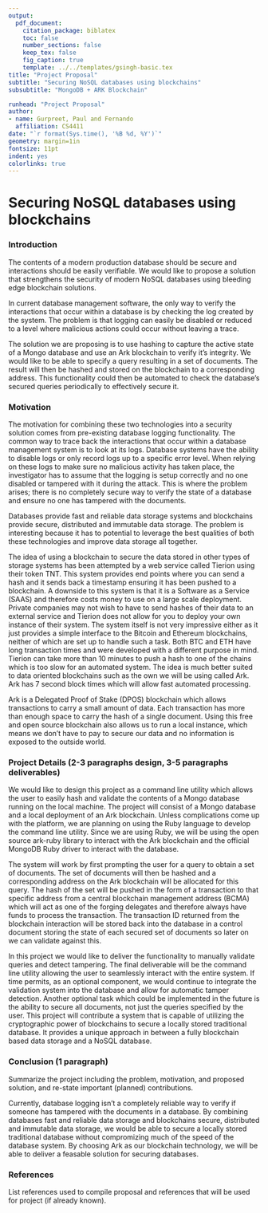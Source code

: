 ```yaml
---
output: 
  pdf_document:
    citation_package: biblatex
    toc: false
    number_sections: false
    keep_tex: false
    fig_caption: true
    template: ../../templates/gsingh-basic.tex
title: "Project Proposal"
subtitle: "Securing NoSQL databases using blockchains"
subsubtitle: "MongoDB + ARK Blockchain"

runhead: "Project Proposal"
author:
- name: Gurpreet, Paul and Fernando
  affiliation: CS4411
date: "`r format(Sys.time(), '%B %d, %Y')`"
geometry: margin=1in
fontsize: 11pt
indent: yes
colorlinks: true
---
```


# Securing NoSQL databases using blockchains

### Introduction 

The contents of a modern production database should be secure and interactions
should be easily verifiable. We would like to propose a solution that strengthens
the security of modern NoSQL databases using bleeding edge blockchain solutions.

In current database management software, the only way to verify the
interactions that occur within a database is by checking the log created by the
system. The problem is that logging can easily be disabled or reduced to
a level where malicious actions could occur without leaving a trace. 

The solution we are proposing is to use hashing to capture the active state of
a Mongo database and use an Ark blockchain to verify it's integrity. We would
like to be able to specify a query resulting in a set of documents. The result
will then be hashed and stored on the blockchain to a corresponding address.
This functionality could then be automated to check the database's secured
queries periodically to effectively secure it.

### Motivation 

The motivation for combining these two technologies into a security solution
comes from pre-existing database logging functionality. The common way to trace
back the interactions that occur within a database management system is to look
at its logs. Database systems have the ability to disable logs or only record
logs up to a specific error level. When relying on these logs to make sure no
malicious activity has taken place, the investigator has to assume
that the logging is setup correctly and no one disabled or tampered with it
during the attack. This is where the problem arises; there is no completely
secure way to verify the state of a database and ensure no one has tampered
with the documents. 

Databases provide fast and reliable data storage systems and blockchains
provide secure, distributed and immutable data storage. The problem is
interesting because it has to potential to leverage the best qualities of both
these technologies and improve data storage all together. 

The idea of using a blockchain to secure the data stored in other types of
storage systems has been attempted by a web service called Tierion using their
token TNT. This system provides end points where you can send a hash and it
sends back a timestamp ensuring it has been pushed to a blockchain. A downside
to this system is that it is a Software as a Service (SAAS) and therefore costs
money to use on a large scale deployment. Private companies may not wish to
have to send hashes of their data to an external service and Tierion does not
allow for you to deploy your own instance of their system. The system itself is
not very impressive either as it just provides a simple interface to the
Bitcoin and Ethereum blockchains, neither of which are set up to handle such
a task. Both BTC and ETH have long transaction times and were developed with
a different purpose in mind. Tierion can take more than 10 minutes to push
a hash to one of the chains which is too slow for an automated system.  The
idea is much better suited to data oriented blockchains such as the own we will
be using called Ark. Ark has 7 second block times which will allow fast
automated processing.

Ark is a Delegated Proof of Stake (DPOS) blockchain which allows transactions
to carry a small amount of data. Each transaction has more than enough space to
carry the hash of a single document. Using this free and open source blockchain
also allows us to run a local instance, which means we don't have to pay to
secure our data and no information is exposed to the outside world.


### Project Details (2-3 paragraphs design, 3-5 paragraphs deliverables)

We would like to design this project as a command line utility which allows the
user to easily hash and validate the contents of a Mongo database running on
the local machine. The project will consist of a Mongo database and a local
deployment of an Ark blockchain. Unless complications come up with the
platform, we are planning on using the Ruby language to develop the command
line utility. Since we are using Ruby, we will be using the open source
ark-ruby library to interact with the Ark blockchain and the official MongoDB 
Ruby driver to interact with the database.

The system will work by first prompting the user for a query to obtain a set of
documents. The set of documents will then be hashed and a corresponding address
on the Ark blockchain will be allocated for this query. The hash of the
set will be pushed in the form of a transaction to that specific address from
a central blockchain management address (BCMA) which will act as one of the
forging delegates and therefore always have funds to process the transaction.
The transaction ID returned from the blockchain interaction will be stored back
into the database in a control document storing the state of each secured set
of documents so later on we can validate against this.

In this project we would like to deliver the functionality to 
manually validate queries and detect tampering. The final deliverable will be
the command line utility allowing the user to seamlessly interact with the
entire system. If time permits, as an optional component, we would continue to
integrate the validation system into the database and allow for automatic
tamper detection. Another optional task which could be implemented in the
future is the ability to secure all documents, not just the queries specified
by the user. This project will contribute a system that is capable of utilizing
the cryptographic power of blockchains to secure a locally stored traditional
database. It provides a unique approach in between a fully blockchain based
data storage and a NoSQL database.

### Conclusion (1 paragraph)

Summarize the project including the problem, motivation, and proposed solution,
and re-state important (planned) contributions.

Currently, database logging isn't a completely reliable way to verify if someone
has tampered with the documents in a database. By combining databases fast and
reliable data storage and blockchains secure, distributed and immutable data
storage, we would be able to secure a locally stored traditional database without
compromizing much of the speed of the database system. By choosing Ark as our 
blockchain technology, we will be able to deliver a feasable solution for
securing databases.

### References

List references used to compile proposal and references that will be used for project (if already known).

